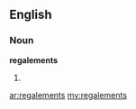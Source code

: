 ==English==

===Noun===
'''regalements'''

# {{plural of|[[regalement]]}}

[[ar:regalements]]
[[my:regalements]]